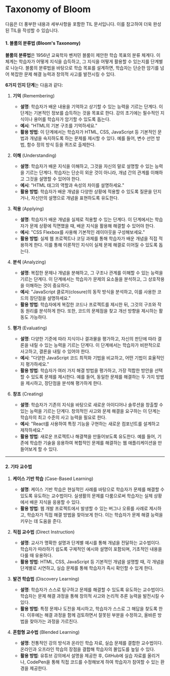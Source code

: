 # Taxonomy of Bloom
다음은 더 풍부한 내용과 세부사항을 포함한 TIL 문서입니다. 이를 참고하여 더욱 완성된 TIL을 작성할 수 있습니다.

#### 1. 블룸의 분류법 (Bloom's Taxonomy)

**블룸의 분류법**은 1956년 교육학자 벤저민 블룸이 제안한 학습 목표의 분류 체계다. 이 체계는 학습자가 어떻게 지식을 습득하고, 그 지식을 어떻게 활용할 수 있는지를 단계별로 나눈다. 블룸의 분류법을 바탕으로 학습 목표를 설계하면, 학습자는 단순한 암기를 넘어 복잡한 문제 해결 능력과 창의적 사고를 발전시킬 수 있다.

**6가지 인지 단계**는 다음과 같다:

1. **기억** (Remembering)
   - **설명**: 학습자가 배운 내용을 기억하고 상기할 수 있는 능력을 기르는 단계다. 이 단계는 기본적인 정보를 습득하는 것을 목표로 한다. 강의 초기에는 필수적인 지식이나 용어를 학습자가 암기할 수 있도록 돕는다.
   - **예시**: "HTML의 기본 구조를 기억하세요."
   - **활용 방법**: 이 단계에서는 학습자가 HTML, CSS, JavaScript 등 기본적인 문법과 개념을 숙지하도록 하는 문제를 제시할 수 있다. 예를 들어, 변수 선언 방법, 함수 정의 방식 등을 퀴즈로 출제한다.

2. **이해** (Understanding)
   - **설명**: 학습자가 배운 지식을 이해하고, 그것을 자신의 말로 설명할 수 있는 능력을 기르는 단계다. 학습자는 단순히 외운 것이 아니라, 개념 간의 관계를 이해하고 그것을 설명할 수 있어야 한다.
   - **예시**: "HTML 태그의 역할과 속성의 차이를 설명하세요."
   - **활용 방법**: 학습자가 배운 개념을 다양한 상황에 적용할 수 있도록 질문을 던지거나, 자신만의 설명으로 개념을 표현하도록 유도한다.

3. **적용** (Applying)
   - **설명**: 학습자가 배운 개념을 실제로 적용할 수 있는 단계다. 이 단계에서는 학습자가 문제 상황에 직면했을 때, 배운 지식을 활용해 해결할 수 있어야 한다.
   - **예시**: "CSS Flexbox를 사용해 기본적인 레이아웃을 구성해보세요."
   - **활용 방법**: 실제 웹 프로젝트나 코딩 과제를 통해 학습자가 배운 개념을 직접 적용하게 한다. 이를 통해 이론적인 지식이 실제 문제 해결로 이어질 수 있도록 돕는다.

4. **분석** (Analyzing)
   - **설명**: 복잡한 문제나 개념을 분해하고, 그 구조나 관계를 이해할 수 있는 능력을 기르는 단계다. 이 단계에서는 학습자가 문제의 요소들을 분석하고, 그 상호작용을 이해하는 것이 중요하다.
   - **예시**: "JavaScript 클로저(closure)의 동작 방식을 분석하고, 이를 사용한 코드의 장단점을 설명하세요."
   - **활용 방법**: 학습자에게 복잡한 코드나 프로젝트를 제시한 뒤, 그것의 구조와 작동 원리를 분석하게 한다. 또한, 코드의 문제점을 찾고 개선 방향을 제시하는 활동도 가능하다.

5. **평가** (Evaluating)
   - **설명**: 다양한 기준에 따라 지식이나 결과물을 평가하고, 자신의 판단에 따라 결론을 내릴 수 있는 능력을 기르는 단계다. 이 단계에서는 학습자가 비판적으로 사고하고, 결론을 내릴 수 있어야 한다.
   - **예시**: "다양한 JavaScript 코드 최적화 기법을 비교하고, 어떤 기법이 효율적인지 평가하세요."
   - **활용 방법**: 학습자가 여러 가지 해결 방법을 평가하고, 가장 적합한 방안을 선택할 수 있도록 문제를 제시한다. 예를 들어, 동일한 문제를 해결하는 두 가지 방법을 제시하고, 장단점을 분석해 평가하게 한다.

6. **창조** (Creating)
   - **설명**: 학습자가 기존의 지식을 바탕으로 새로운 아이디어나 솔루션을 창출할 수 있는 능력을 기르는 단계다. 창의적인 사고와 문제 해결을 요구하는 이 단계는 학습자의 최고 수준의 사고 능력을 필요로 한다.
   - **예시**: "React를 사용하여 특정 기능을 구현하는 새로운 컴포넌트를 설계하고 제작하세요."
   - **활용 방법**: 새로운 프로젝트나 해결책을 만들어보도록 유도한다. 예를 들어, 기존에 학습한 기술을 응용하여 복합적인 문제를 해결하는 웹 애플리케이션을 만들어보게 할 수 있다.

---

#### 2. 기타 교수법

1. **케이스 기반 학습** (Case-Based Learning)
   - **설명**: 케이스 기반 학습은 현실적인 사례를 바탕으로 학습자가 문제를 해결할 수 있도록 유도하는 교수법이다. 실생활의 문제를 다룸으로써 학습자는 실제 상황에서 배운 지식을 응용할 수 있다.
   - **활용 방법**: 웹 개발 프로젝트에서 발생할 수 있는 버그나 오류를 사례로 제시하고, 학습자가 직접 해결 방법을 찾아보게 한다. 이는 학습자가 문제 해결 능력을 키우는 데 도움을 준다.

2. **직접 교수법** (Direct Instruction)
   - **설명**: 교사가 명확한 설명과 단계별 예시를 통해 개념을 전달하는 교수법이다. 학습자가 따라하기 쉽도록 구체적인 예시와 설명이 포함되며, 기초적인 내용을 다룰 때 유용하다.
   - **활용 방법**: HTML, CSS, JavaScript 등 기본적인 개념을 설명할 때, 각 개념을 단계별로 시연하고, 실습 문제를 통해 학습자가 즉시 확인할 수 있게 한다.

3. **발견 학습법** (Discovery Learning)
   - **설명**: 학습자가 스스로 탐구하고 문제를 해결할 수 있도록 유도하는 교수법이다. 학습자는 문제 해결 과정을 통해 창의적 사고와 논리적 추론 능력을 발전시킬 수 있다.
   - **활용 방법**: 특정 문제나 도전을 제시하고, 학습자가 스스로 그 해답을 찾도록 한다. 이후에는 해결 과정을 함께 검토하면서 잘못된 부분을 수정하고, 올바른 방법을 찾아가는 과정을 가르친다.

4. **혼합형 교수법** (Blended Learning)
   - **설명**: 전통적인 강의 방식과 온라인 학습 자료, 실습 문제를 결합한 교수법이다. 온라인과 오프라인 학습의 장점을 결합해 학습자의 몰입도를 높일 수 있다.
   - **활용 방법**: 유튜브 강의에서 설명을 제공한 후, GitHub에 실습 자료를 올리거나, CodePen을 통해 직접 코드를 수정해보게 하여 학습자가 참여할 수 있는 환경을 제공한다.
